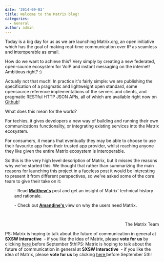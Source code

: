 ```yaml
---
date: '2014-09-03'
title: Welcome to the Matrix blog!
categories:
  - General
author: admin
---
```


Today is a big day for us as we are launching Matrix.org, an open initiative which has the goal of making real-time communication over IP as seamless and interoperable as email.

How do we want to achieve this? Very simply by creating a new federated, open-source ecosystem for VoIP and instant messaging on the internet! Ambitious right? :)

Actually not that much! In practice it's fairly simple: we are publishing the specification of a pragmatic and lightweight open standard, some opensource reference implementations of the servers and clients, and pragmatic RESTful HTTP JSON APIs, all of which are available right now on <a title="Github" href="http://github.com/matrix-org" target="_blank">Github</a>!

What does this mean for the world?

For techies, it gives developers a new way of building and running their own communications functionality, or integrating existing services into the Matrix ecosystem.

For consumers, it means that eventually they may be able to choose to use their favourite app from their trusted app provider, whilst reaching anyone they like given the entire Matrix ecosystem is interoperable.

So this is the very high level description of Matrix, but it misses the reasons why we've started this. We thought that rather than summarizing the main reasons for launching this project in a faceless post it would be interesting to present it from different perspectives, so we've asked some of the core team to give their take on it:
<p style="padding-left: 30px;">- Read <strong><a href="http://matrix.org/blog/?p=62">Matthew's</a></strong> post and get an insight of Matrix' technical history and rationale.</p>
<p style="padding-left: 30px;">- Check out <strong><a title="Why Matrix?" href="http://matrix.org/blog/?p=12">Amandine's </a></strong>view on why the users need Matrix.</p>
&nbsp;
<p style="text-align: right;">The Matrix Team</p>
PS: Matrix is hoping to talk about the future of communication in general at <b>SXSW Interactive</b>  - if you like the idea of Matrix, please <strong>vote for us</strong> by clicking <a href="http://panelpicker.sxsw.com/vote/37949">here </a>before September 5th!PS: Matrix is hoping to talk about the future of communication in general at <b>SXSW Interactive</b>  - if you like the idea of Matrix, please <strong>vote for us</strong> by clicking <a href="https://panelpicker.sxsw.com/vote/37949">here </a>before September 5th!